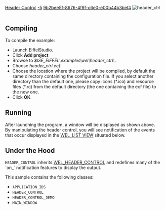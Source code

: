 [[Property:title|Header Control]]
[[Property:weight|-5]]
[[Property:uuid|9b2bee5f-8676-4f9f-c6e0-e00b44b3bef4]]
[[Image:header-ctrl|header_ctrl]]  <br/>
<br/>

==Compiling==

To compile the example: 
* Launch EiffelStudio. 
* Click '''Add project'''
* Browse to ''$ISE_EIFFEL\examples\wel\header_ctrl\''. 
* Choose ''header_ctrl.ecf''
* Choose the location where the project will be compiled, by default the same directory containing the configuration file. If you select another directory than the default one, please copy icons (*.ico) and resource files (*.rc) from the default directory (the one containing the ecf file) to the new one.
* Click '''OK'''. 

==Running==

After launching the program, a window will be displayed as shown above. By manipulating the header control, you will see notification of the events that occur displayed in the [[ref:libraries/wel/reference/wel_list_view_chart|WEL_LIST_VIEW]]  situated below. 

==Under the Hood==

<code>HEADER_CONTROL</code> inherits [[ref:libraries/wel/reference/wel_header_control_chart|WEL_HEADER_CONTROL]]  and redefines many of the `on_` notification features to display the output. 

This sample contains the following classes: 
* <code>APPLICATION_IDS</code>
* <code>HEADER_CONTROL</code>
* <code>HEADER_CONTROL_DEMO</code>
* <code>MAIN_WINDOW</code>





